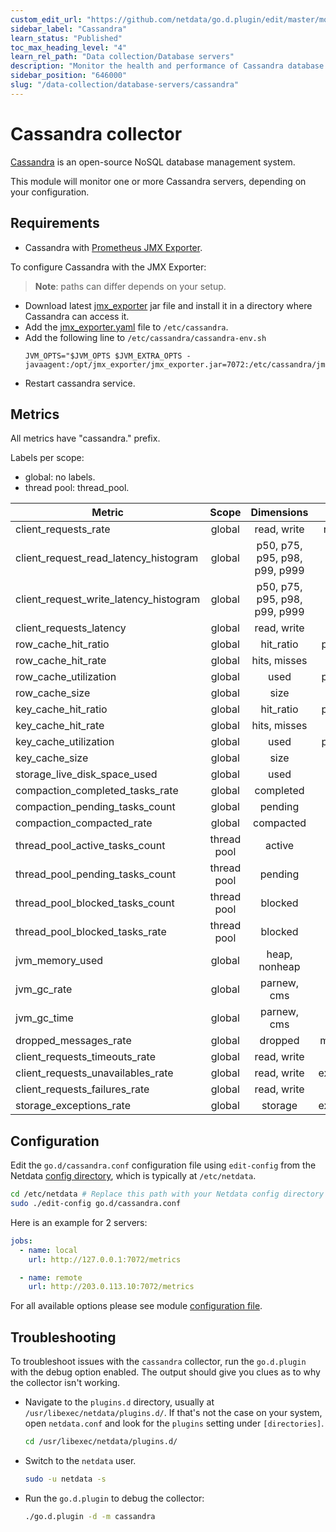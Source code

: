 ```yaml
---
custom_edit_url: "https://github.com/netdata/go.d.plugin/edit/master/modules/cassandra/README.md"
sidebar_label: "Cassandra"
learn_status: "Published"
toc_max_heading_level: "4"
learn_rel_path: "Data collection/Database servers"
description: "Monitor the health and performance of Cassandra database servers with zero configuration, per-second metric granularity, and interactive visualizations."
sidebar_position: "646000"
slug: "/data-collection/database-servers/cassandra"
---
```



# Cassandra collector

[Cassandra](https://cassandra.apache.org/_/index.html) is an open-source NoSQL database management system.

This module will monitor one or more Cassandra servers, depending on your configuration.

## Requirements

- Cassandra with [Prometheus JMX Exporter](https://github.com/prometheus/jmx_exporter).

To configure Cassandra with the JMX Exporter:

> **Note**: paths can differ depends on your setup.

- Download latest [jmx_exporter](https://repo1.maven.org/maven2/io/prometheus/jmx/jmx_prometheus_javaagent/) jar file
  and install it in a directory where Cassandra can access it.
- Add
  the [jmx_exporter.yaml](https://raw.githubusercontent.com/netdata/go.d.plugin/master/modules/cassandra/jmx_exporter.yaml)
  file to `/etc/cassandra`.
- Add the following line to `/etc/cassandra/cassandra-env.sh`
  ```
  JVM_OPTS="$JVM_OPTS $JVM_EXTRA_OPTS -javaagent:/opt/jmx_exporter/jmx_exporter.jar=7072:/etc/cassandra/jmx_exporter.yaml
  ```
- Restart cassandra service.

## Metrics

All metrics have "cassandra." prefix.

Labels per scope:

- global: no labels.
- thread pool: thread_pool.

| Metric                                 |    Scope    |          Dimensions           |    Units     |
|----------------------------------------|:-----------:|:-----------------------------:|:------------:|
| client_requests_rate                   |   global    |          read, write          |  requests/s  |
| client_request_read_latency_histogram  |   global    | p50, p75, p95, p98, p99, p999 |   seconds    |
| client_request_write_latency_histogram |   global    | p50, p75, p95, p98, p99, p999 |   seconds    |
| client_requests_latency                |   global    |          read, write          |   seconds    |
| row_cache_hit_ratio                    |   global    |           hit_ratio           |  percentage  |
| row_cache_hit_rate                     |   global    |         hits, misses          |   events/s   |
| row_cache_utilization                  |   global    |             used              |  percentage  |
| row_cache_size                         |   global    |             size              |    bytes     |
| key_cache_hit_ratio                    |   global    |           hit_ratio           |  percentage  |
| key_cache_hit_rate                     |   global    |         hits, misses          |   events/s   |
| key_cache_utilization                  |   global    |             used              |  percentage  |
| key_cache_size                         |   global    |             size              |    bytes     |
| storage_live_disk_space_used           |   global    |             used              |    bytes     |
| compaction_completed_tasks_rate        |   global    |           completed           |   tasks/s    |
| compaction_pending_tasks_count         |   global    |            pending            |    tasks     |
| compaction_compacted_rate              |   global    |           compacted           |   bytes/s    |
| thread_pool_active_tasks_count         | thread pool |            active             |    tasks     |
| thread_pool_pending_tasks_count        | thread pool |            pending            |    tasks     |
| thread_pool_blocked_tasks_count        | thread pool |            blocked            |    tasks     |
| thread_pool_blocked_tasks_rate         | thread pool |            blocked            |   tasks/s    |
| jvm_memory_used                        |   global    |         heap, nonheap         |    bytes     |
| jvm_gc_rate                            |   global    |          parnew, cms          |     gc/s     |
| jvm_gc_time                            |   global    |          parnew, cms          |   seconds    |
| dropped_messages_rate                  |   global    |            dropped            |  messages/s  |
| client_requests_timeouts_rate          |   global    |          read, write          |  timeout/s   |
| client_requests_unavailables_rate      |   global    |          read, write          | exceptions/s |
| client_requests_failures_rate          |   global    |          read, write          |  failures/s  |
| storage_exceptions_rate                |   global    |            storage            | exceptions/s |

## Configuration

Edit the `go.d/cassandra.conf` configuration file using `edit-config` from the
Netdata [config directory](/docs/typical-netdata-agent-configurations/configuration), which is typically at `/etc/netdata`.

```bash
cd /etc/netdata # Replace this path with your Netdata config directory
sudo ./edit-config go.d/cassandra.conf
```

Here is an example for 2 servers:

```yaml
jobs:
  - name: local
    url: http://127.0.0.1:7072/metrics

  - name: remote
    url: http://203.0.113.10:7072/metrics
```

For all available options please see
module [configuration file](https://github.com/netdata/go.d.plugin/blob/master/config/go.d/cassandra.conf).

## Troubleshooting

To troubleshoot issues with the `cassandra` collector, run the `go.d.plugin` with the debug option enabled. The output
should give you clues as to why the collector isn't working.

- Navigate to the `plugins.d` directory, usually at `/usr/libexec/netdata/plugins.d/`. If that's not the case on
  your system, open `netdata.conf` and look for the `plugins` setting under `[directories]`.

  ```bash
  cd /usr/libexec/netdata/plugins.d/
  ```

- Switch to the `netdata` user.

  ```bash
  sudo -u netdata -s
  ```

- Run the `go.d.plugin` to debug the collector:

  ```bash
  ./go.d.plugin -d -m cassandra
  ```
